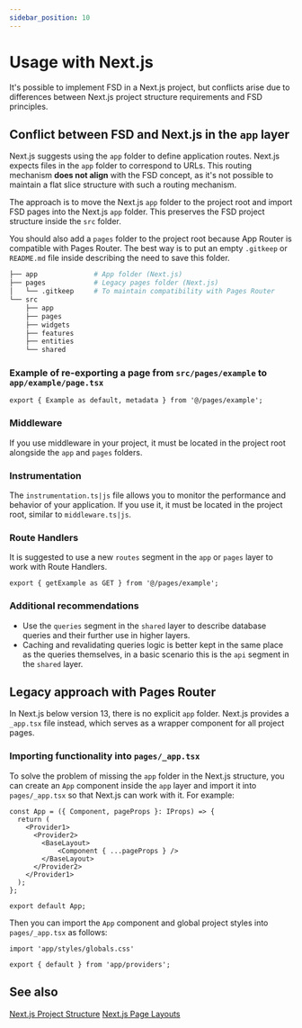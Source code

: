 ```yaml
---
sidebar_position: 10
---
```

# Usage with Next.js

It's possible to implement FSD in a Next.js project, but conflicts arise due to differences between Next.js project structure requirements and FSD principles.

## Conflict between FSD and Next.js in the `app` layer

Next.js suggests using the `app` folder to define application routes. Next.js expects files in the `app` folder to correspond to URLs.
This routing mechanism **does not align** with the FSD concept, as it's not possible to maintain a flat slice structure with such a routing mechanism.

The approach is to move the Next.js `app` folder to the project root and import FSD pages into the Next.js `app` folder.
This preserves the FSD project structure inside the `src` folder.

You should also add a `pages` folder to the project root because App Router is compatible with Pages Router.
The best way is to put an empty `.gitkeep` or `README.md` file inside describing the need to save this folder.

```sh
├── app              # App folder (Next.js)
├── pages            # Legacy pages folder (Next.js)
│   └── .gitkeep     # To maintain compatibility with Pages Router
└── src
    ├── app
    ├── pages
    ├── widgets
    ├── features
    ├── entities
    └── shared
```

### Example of re-exporting a page from `src/pages/example` to `app/example/page.tsx`

```tsx title="app/example/page.tsx"
export { Example as default, metadata } from '@/pages/example';
```

### Middleware
If you use middleware in your project, it must be located in the project root alongside the `app` and `pages` folders.

### Instrumentation
The `instrumentation.ts|js` file allows you to monitor the performance and behavior of your application. If you use it, it must be located in the project root, similar to `middleware.ts|js`.

### Route Handlers
It is suggested to use a new `routes` segment in the `app` or `pages` layer to work with Route Handlers.

```tsx title="app/api/get-example/route.ts"
export { getExample as GET } from '@/pages/example';
```

### Additional recommendations
- Use the `queries` segment in the `shared` layer to describe database queries and their further use in higher layers.
- Caching and revalidating queries logic is better kept in the same place as the queries themselves, in a basic scenario this is the `api` segment in the `shared` layer.

## Legacy approach with Pages Router

In Next.js below version 13, there is no explicit `app` folder. Next.js provides a `_app.tsx` file instead, which serves as a wrapper component for all project pages.

### Importing functionality into `pages/_app.tsx`

To solve the problem of missing the `app` folder in the Next.js structure, you can create an `App` component inside the `app` layer and import it into `pages/_app.tsx` so that Next.js can work with it.
For example:

```tsx title="app/providers/index.tsx"
const App = ({ Component, pageProps }: IProps) => {
  return (
    <Provider1>
      <Provider2>
        <BaseLayout>
            <Component { ...pageProps } />
        </BaseLayout>
      </Provider2>
    </Provider1>
  );
};

export default App;
```

Then you can import the `App` component and global project styles into `pages/_app.tsx` as follows:

```tsx title="pages/_app.tsx"
import 'app/styles/globals.css'

export { default } from 'app/providers';
```

## See also

[Next.js Project Structure](https://Next.js.org/docs/app/getting-started/project-structure)
[Next.js Page Layouts](https://Next.js.org/docs/app/getting-started/layouts-and-pages)